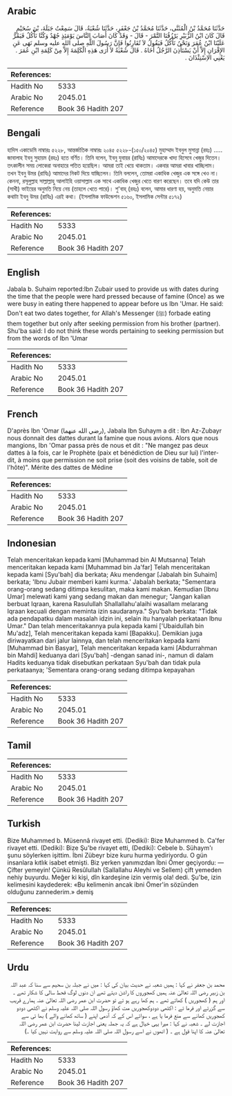 ## Arabic


<div dir="rtl" lang="ar" style={{fontSize:'larger',backgroundColor:'#f8f9fa',padding:20}}>
حَدَّثَنَا مُحَمَّدُ بْنُ الْمُثَنَّى، حَدَّثَنَا مُحَمَّدُ بْنُ جَعْفَرٍ، حَدَّثَنَا شُعْبَةُ، قَالَ سَمِعْتُ جَبَلَةَ، بْنَ سُحَيْمٍ قَالَ كَانَ ابْنُ الزُّبَيْرِ يَرْزُقُنَا التَّمْرَ - قَالَ - وَقَدْ كَانَ أَصَابَ النَّاسَ يَوْمَئِذٍ جُهْدٌ وَكُنَّا نَأْكُلُ فَيَمُرُّ عَلَيْنَا ابْنُ عُمَرَ وَنَحْنُ نَأْكُلُ فَيَقُولُ لاَ تُقَارِنُوا فَإِنَّ رَسُولَ اللَّهِ صلى الله عليه وسلم نَهَى عَنِ الإِقْرَانِ إِلاَّ أَنْ يَسْتَأْذِنَ الرَّجُلُ أَخَاهُ ‏.‏ قَالَ شُعْبَةُ لاَ أُرَى هَذِهِ الْكَلِمَةَ إِلاَّ مِنْ كَلِمَةِ ابْنِ عُمَرَ ‏.‏ يَعْنِي الاِسْتِئْذَانَ ‏.‏
</div>
<div style={{backgroundColor:'#f8f9fa',padding:20, marginBottom: 10}}><table> <thead> <tr> <th>References:</th> <th></th> </tr> </thead> <tbody><tr><td>Hadith No</td><td>5333</td></tr><tr><td>Arabic No</td><td>2045.01</td></tr><tr><td>Reference</td><td>Book 36 Hadith 207</td></tr></tbody></table></div>

## Bengali


<div dir="ltr" lang="bn" style={{fontSize:'larger',backgroundColor:'#f8f9fa',padding:20}}>
হাদিস একাডেমি নাম্বারঃ ৫২২৮, আন্তর্জাতিক নাম্বারঃ ২০৪৫ ৫২২৮-(১৫০/২০৪৫) মুহাম্মাদ ইবনুল মুসান্না (রহঃ) ..... জাবালাহ ইবনু সুহায়ম (রহঃ) হতে বর্ণিত। তিনি বলেন, ইবনু যুবায়র (রাযিঃ) আমাদেরকে খাদ্য হিসেবে খেজুর দিতেন। তৎকালীন সময় লোকেরা অনাহারে পতিত হয়েছিল। আমরা তাই খেয়ে থাকতাম। একবার আমরা খাবার খাচ্ছিলাম। তখন ইবনু উমর (রাযিঃ) আমাদের নিকট দিয়ে যাচ্ছিলেন। তিনি বললেন, তোমরা একাধিক খেজুর এক সঙ্গে খেও না। কেননা, রসূলুল্লাহ সাল্লাল্লাহু আলাইহি ওয়াসাল্লাম এক সাথে একাধিক খেজুর খেতে বারণ করেছেন। তবে যদি কেউ তার (সাখী) ভাইয়ের অনুমতি নিয়ে নেয় (তাহলে খেতে পারে)। শু'বাহ্ (রহঃ) বলেন, আমার ধারণা হয়, অনুমতি নেয়ার কথাটা ইবনু উমর (রাযিঃ) এরই কথা। (ইসলামিক ফাউন্ডেশন ৫১৬০, ইসলামিক সেন্টার ৫১৭২)
</div>
<div style={{backgroundColor:'#f8f9fa',padding:20, marginBottom: 10}}><table> <thead> <tr> <th>References:</th> <th></th> </tr> </thead> <tbody><tr><td>Hadith No</td><td>5333</td></tr><tr><td>Arabic No</td><td>2045.01</td></tr><tr><td>Reference</td><td>Book 36 Hadith 207</td></tr></tbody></table></div>

## English


<div dir="ltr" lang="en" style={{fontSize:'larger',backgroundColor:'#f8f9fa',padding:20}}>
Jabala b. Suhaim reported:Ibn Zubair used to provide us with dates during the time that the people were hard pressed because of famine (Once) as we were busy in eating there happened to appear before us Ibn 'Umar. He said: Don't eat two dates together, for Allah's Messenger (ﷺ) forbade eating them together but only after seeking permission from his brother (partner). Shu'ba said: I do not think these words pertaining to seeking permission but from the words of Ibn 'Umar
</div>
<div style={{backgroundColor:'#f8f9fa',padding:20, marginBottom: 10}}><table> <thead> <tr> <th>References:</th> <th></th> </tr> </thead> <tbody><tr><td>Hadith No</td><td>5333</td></tr><tr><td>Arabic No</td><td>2045.01</td></tr><tr><td>Reference</td><td>Book 36 Hadith 207</td></tr></tbody></table></div>

## French


<div dir="ltr" lang="fr" style={{fontSize:'larger',backgroundColor:'#f8f9fa',padding:20}}>
D'après Ibn 'Omar (رضي الله عنهما), Jabala Ibn Suhaym a dit : Ibn Az-Zubayr nous donnait des dattes durant la famine que nous avions. Alors que nous mangions, Ibn 'Omar passa près de nous et dit : "Ne mangez pas deux dattes à la fois, car le Prophète (paix et bénédiction de Dieu sur lui) l'interdit, à moins que permission ne soit prise (soit des voisins de table, soit de l'hôte)". Mérite des dattes de Médine
</div>
<div style={{backgroundColor:'#f8f9fa',padding:20, marginBottom: 10}}><table> <thead> <tr> <th>References:</th> <th></th> </tr> </thead> <tbody><tr><td>Hadith No</td><td>5333</td></tr><tr><td>Arabic No</td><td>2045.01</td></tr><tr><td>Reference</td><td>Book 36 Hadith 207</td></tr></tbody></table></div>

## Indonesian


<div dir="ltr" lang="id" style={{fontSize:'larger',backgroundColor:'#f8f9fa',padding:20}}>
Telah menceritakan kepada kami [Muhammad bin Al Mutsanna] Telah menceritakan kepada kami [Muhammad bin Ja'far] Telah menceritakan kepada kami [Syu'bah] dia berkata; Aku mendengar [Jabalah bin Suhaim] berkata; 'Ibnu Jubair memberi kami kurma.' Jabalah berkata; "Sementara orang-orang sedang ditimpa kesulitan, maka kami makan. Kemudian [Ibnu Umar] melewati kami yang sedang makan dan menegur; "Jangan kalian berbuat Iqraan, karena Rasulullah Shallallahu'alaihi wasallam melarang Iqraan kecuali dengan meminta izin saudaranya." Syu'bah berkata: "Tidak ada pendapatku dalam masalah idzin ini, selain itu hanyalah perkataan Ibnu Umar." Dan telah menceritakannya pula kepada kami ['Ubaidullah bin Mu'adz], Telah menceritakan kepada kami [Bapakku]. Demikian juga diriwayatkan dari jalur lainnya, dan telah menceritakan kepada kami [Muhammad bin Basyar], Telah menceritakan kepada kami [Abdurrahman bin Mahdi] keduanya dari [Syu'bah] -dengan sanad ini-, namun di dalam Hadits keduanya tidak disebutkan perkataan Syu'bah dan tidak pula perkataanya; 'Sementara orang-orang sedang ditimpa kepayahan
</div>
<div style={{backgroundColor:'#f8f9fa',padding:20, marginBottom: 10}}><table> <thead> <tr> <th>References:</th> <th></th> </tr> </thead> <tbody><tr><td>Hadith No</td><td>5333</td></tr><tr><td>Arabic No</td><td>2045.01</td></tr><tr><td>Reference</td><td>Book 36 Hadith 207</td></tr></tbody></table></div>

## Tamil


<div dir="ltr" lang="ta" style={{fontSize:'larger',backgroundColor:'#f8f9fa',padding:20}}>

</div>
<div style={{backgroundColor:'#f8f9fa',padding:20, marginBottom: 10}}><table> <thead> <tr> <th>References:</th> <th></th> </tr> </thead> <tbody><tr><td>Hadith No</td><td>5333</td></tr><tr><td>Arabic No</td><td>2045.01</td></tr><tr><td>Reference</td><td>Book 36 Hadith 207</td></tr></tbody></table></div>

## Turkish


<div dir="ltr" lang="tr" style={{fontSize:'larger',backgroundColor:'#f8f9fa',padding:20}}>
Bize Muhammed b. Müsennâ rivayet etti. (Dediki): Bize Muhammed b. Ca'fer rivayet etti. (Dediki): Bize Şu'be rivayet etti, (Dediki): Cebele b. Sühaym'ı şunu söylerken işittim. İbni Zübeyr bize kuru hurma yediriyordu. O gün insanlara kıtlık isabet etmişti. Biz yerken yanımızdan İbni Ömer geçiyordu: — Çifter yemeyin! Çünkü Resûlullah (Sallallahu Aleyhi ve Sellem) çift yemeden nehiy buyurdu. Meğer ki kişi, dîn kardeşine izin vermiş ola! dedi. Şu'be, izin kelimesini kaydederek: «Bu kelimenin ancak ibni Ömer'in sözünden olduğunu zannederim.» demiş
</div>
<div style={{backgroundColor:'#f8f9fa',padding:20, marginBottom: 10}}><table> <thead> <tr> <th>References:</th> <th></th> </tr> </thead> <tbody><tr><td>Hadith No</td><td>5333</td></tr><tr><td>Arabic No</td><td>2045.01</td></tr><tr><td>Reference</td><td>Book 36 Hadith 207</td></tr></tbody></table></div>

## Urdu


<div dir="rtl" lang="ur" style={{fontSize:'larger',backgroundColor:'#f8f9fa',padding:20}}>
محمد بن جعفر نے کہا : ہمیں شعبہ نے حدیث بیان کی کہا : میں نے جبلہ بن سحیم سے سنا کہ عبد اللہ بن زبیر رضی اللہ تعالیٰ عنہ ہمیں کھجوروں کا راشن دیتے تھے ان دنوں لوگ قحط سالی کا شکار تھے ۔ اور ہم ( کھجوریں ) کھاتے تھے ۔ ہم کھا رہے ہو تے تو حضرت ابن عمر رضی اللہ تعالیٰ عنہ ہمارے قریب سے گزرتے اور فرما تے : اکٹھی دودوکھجوریں مت کھاؤ رسول اللہ صلی اللہ علیہ وسلم نے اکٹھی دودو کھجوریں کھانے سے منع فرما یا ہے ، سوائے اس کے کہ آدمی اپنے ( ساتھ کھانے والے ) بھا ئی سے اجازت لے ۔ شعبہ نے کہا : میرا یہی خیال ہے کہ یہ جملہ یعنی اجازت لینا حضرت ابن عمر رضی اللہ تعالیٰ عنہ کا اپنا قول ہے ۔ ( انھوں نے اسے رسول اللہ صلی اللہ علیہ وسلم سے روایت نہیں کیا ۔)
</div>
<div style={{backgroundColor:'#f8f9fa',padding:20, marginBottom: 10}}><table> <thead> <tr> <th>References:</th> <th></th> </tr> </thead> <tbody><tr><td>Hadith No</td><td>5333</td></tr><tr><td>Arabic No</td><td>2045.01</td></tr><tr><td>Reference</td><td>Book 36 Hadith 207</td></tr></tbody></table></div>